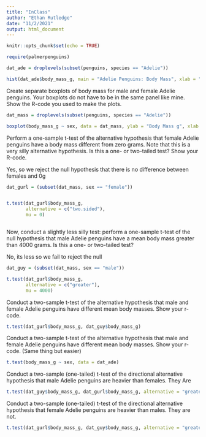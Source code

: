 ```yaml
---
title: "InClass"
author: "Ethan Rutledge"
date: "11/2/2021"
output: html_document
---
```


```r
knitr::opts_chunk$set(echo = TRUE)
```

```r
require(palmerpenguins)

```

```r

dat_ade = droplevels(subset(penguins, species == "Adelie"))

hist(dat_ade$body_mass_g, main = "Adelie Penguins: Body Mass", xlab = "body mass (g)")
```

Create separate boxplots of body mass for male and female Adelie penguins. Your boxplots do not have to be in the same panel like mine. Show the R-code you used to make the plots.

```r
dat_mass = droplevels(subset(penguins, species == "Adelie"))

boxplot(body_mass_g ~ sex, data = dat_mass, ylab = "Body Mass g", xlab = "Sex", main = "Body Mass by Sex of Adelie Penguins")

```

Perform a one-sample t-test of the alternative hypothesis that female Adelie penguins have a body mass different from zero grams. Note that this is a very silly alternative hypothesis. Is this a one- or two-tailed test? Show your R-code.

Yes, so we reject the null hypothesis that there is no difference between females and 0g
```r
dat_gurl = (subset(dat_mass, sex == "female"))


t.test(dat_gurl$body_mass_g,
       alternative = c("two.sided"),
       mu = 0)



```

Now, conduct a slightly less silly test: perform a one-sample t-test of the null hypothesis that male Adelie penguins have a mean body mass greater than 4000 grams. Is this a one- or two-tailed test?

No, its less so we fail to reject the null
```r

dat_guy = (subset(dat_mass, sex == "male"))

t.test(dat_gurl$body_mass_g,
       alternative = c("greater"),
       mu = 4000)
```
Conduct a two-sample t-test of the alternative hypothesis that male and female Adelie penguins have different mean body masses. Show your r-code.

```r
t.test(dat_gurl$body_mass_g, dat_guy$body_mass_g)


```

Conduct a two-sample t-test of the alternative hypothesis that male and female Adelie penguins have different mean body masses. Show your r-code. (Same thing but easier)
```r

t.test(body_mass_g ~ sex, data = dat_ade)

```

Conduct a two-sample (one-tailed) t-test of the directional alternative hypothesis that male Adelie penguins are heavier than females. They Are

```r
t.test(dat_guy$body_mass_g, dat_gurl$body_mass_g, alternative = "greater")

```


Conduct a two-sample (one-tailed) t-test of the directional alternative hypothesis that female Adelie penguins are heavier than males. They are not.

```r
t.test(dat_gurl$body_mass_g, dat_guy$body_mass_g, alternative = "greater")

```







